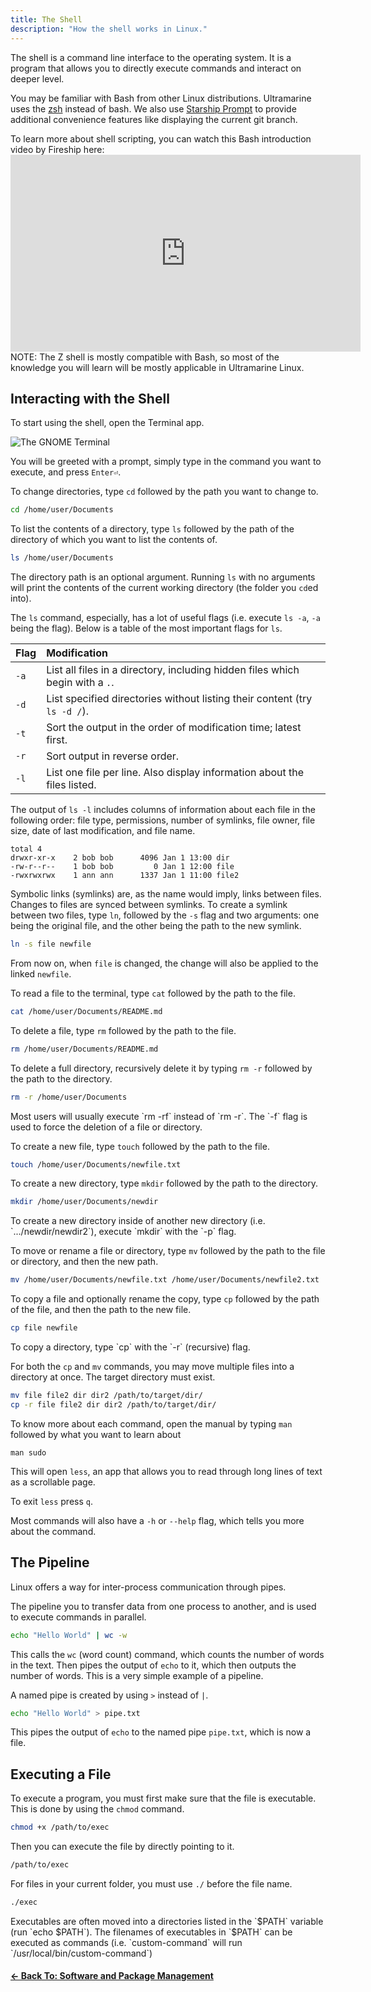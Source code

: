 ```yaml
---
title: The Shell
description: "How the shell works in Linux."
---
```



The shell is a command line interface to the operating system. It is a program that allows you to directly execute commands and interact on deeper level.

You may be familiar with Bash from other Linux distributions. Ultramarine uses the [zsh](https://en.wikipedia.org/wiki/Z_shell) instead of bash. We also use [Starship Prompt](https://starship.rs/) to provide additional convenience features like displaying the current git branch.

<Alert type="info">
  <div>
    To learn more about shell scripting, you can watch this Bash introduction
    video by Fireship here:
    <iframe
      width="560"
      height="315"
      src="https://www.youtube.com/embed/I4EWvMFj37g"
      title="YouTube video player"
      frameborder="0"
      allow="accelerometer; autoplay; clipboard-write; encrypted-media; gyroscope; picture-in-picture"
      allowfullscreen
    ></iframe>
    NOTE: The Z shell is mostly compatible with Bash, so most of the knowledge you
    will learn will be mostly applicable in Ultramarine Linux.
  </div>
</Alert>

## Interacting with the Shell

To start using the shell, open the Terminal app.

![The GNOME Terminal](/assets/terminal.png)

You will be greeted with a prompt, simply type in the command you want to execute, and press `Enter⏎`.

To change directories, type `cd` followed by the path you want to change to.

```zsh
cd /home/user/Documents
```

To list the contents of a directory, type `ls` followed by the path of the directory of which you want to list the contents of.

```zsh
ls /home/user/Documents
```

The directory path is an optional argument. Running `ls` with no arguments will print the contents of the current working directory (the folder you `cd`ed into).

The `ls` command, especially, has a lot of useful flags (i.e. execute `ls -a`, `-a` being the flag). Below is a table of the most important flags for `ls`.

| Flag | Modification                                                                  |
| :--- | :---------------------------------------------------------------------------- |
| `-a` | List all files in a directory, including hidden files which begin with a `.`. |
| `-d` | List specified directories without listing their content (try `ls -d /`).     |
| `-t` | Sort the output in the order of modification time; latest first.              |
| `-r` | Sort output in reverse order.                                                 |
| `-l` | List one file per line. Also display information about the files listed.      |

The output of `ls -l` includes columns of information about each file in the following order: file type, permissions, number of symlinks, file owner, file size, date of last modification, and file name.

```
total 4
drwxr-xr-x    2 bob bob      4096 Jan 1 13:00 dir
-rw-r--r--    1 bob bob         0 Jan 1 12:00 file
-rwxrwxrwx    1 ann ann      1337 Jan 1 11:00 file2
```

Symbolic links (symlinks) are, as the name would imply, links between files. Changes to files are synced between symlinks. To create a symlink between two files, type `ln`, followed by the `-s` flag and two arguments: one being the original file, and the other being the path to the new symlink.

```zsh
ln -s file newfile
```

From now on, when `file` is changed, the change will also be applied to the linked `newfile`.

To read a file to the terminal, type `cat` followed by the path to the file.

```zsh
cat /home/user/Documents/README.md
```

To delete a file, type `rm` followed by the path to the file.

```zsh
rm /home/user/Documents/README.md
```

To delete a full directory, recursively delete it by typing `rm -r` followed by the path to the directory.

```zsh
rm -r /home/user/Documents
```

<Alert type="info">
  Most users will usually execute `rm -rf` instead of `rm -r`. The `-f` flag is
  used to force the deletion of a file or directory.
</Alert>

To create a new file, type `touch` followed by the path to the file.

```zsh
touch /home/user/Documents/newfile.txt
```

To create a new directory, type `mkdir` followed by the path to the directory.

```zsh
mkdir /home/user/Documents/newdir
```

<Alert type="info">
  To create a new directory inside of another new directory (i.e.
  `.../newdir/newdir2`), execute `mkdir` with the `-p` flag.
</Alert>

To move or rename a file or directory, type `mv` followed by the path to the file or directory, and then the new path.

```zsh
mv /home/user/Documents/newfile.txt /home/user/Documents/newfile2.txt
```

To copy a file and optionally rename the copy, type `cp` followed by the path of the file, and then the path to the new file.

```zsh
cp file newfile
```

<Alert type="info">
  To copy a directory, type `cp` with the `-r` (recursive) flag.
</Alert>

For both the `cp` and `mv` commands, you may move multiple files into a directory at once. The target directory must exist.

```zsh
mv file file2 dir dir2 /path/to/target/dir/
cp -r file file2 dir dir2 /path/to/target/dir/
```

To know more about each command, open the manual by typing `man` followed by what you want to learn about

```
man sudo
```

This will open `less`, an app that allows you to read through long lines of text as a scrollable page.

To exit `less` press `q`.

Most commands will also have a `-h` or `--help` flag, which tells you more about the command.

## The Pipeline

Linux offers a way for inter-process communication through pipes.

The pipeline you to transfer data from one process to another, and is used to execute commands in parallel.

```zsh
echo "Hello World" | wc -w
```

This calls the `wc` (word count) command, which counts the number of words in the text. Then pipes the output of `echo` to it, which then outputs the number of words. This is a very simple example of a pipeline.

A named pipe is created by using `>` instead of `|`.

```zsh
echo "Hello World" > pipe.txt
```

This pipes the output of `echo` to the named pipe `pipe.txt`, which is now a file.

## Executing a File

To execute a program, you must first make sure that the file is executable. This is done by using the `chmod` command.

```bash
chmod +x /path/to/exec
```

Then you can execute the file by directly pointing to it.

```bash
/path/to/exec
```

For files in your current folder, you must use `./` before the file name.

```bash
./exec
```

<Alert type="info">
  Executables are often moved into a directories listed in the `$PATH` variable
  (run `echo $PATH`). The filenames of executables in `$PATH` can be executed as
  commands (i.e. `custom-command` will run `/usr/local/bin/custom-command`)
</Alert>

#### [← Back To: Software and Package Management](/en/linux/software)
